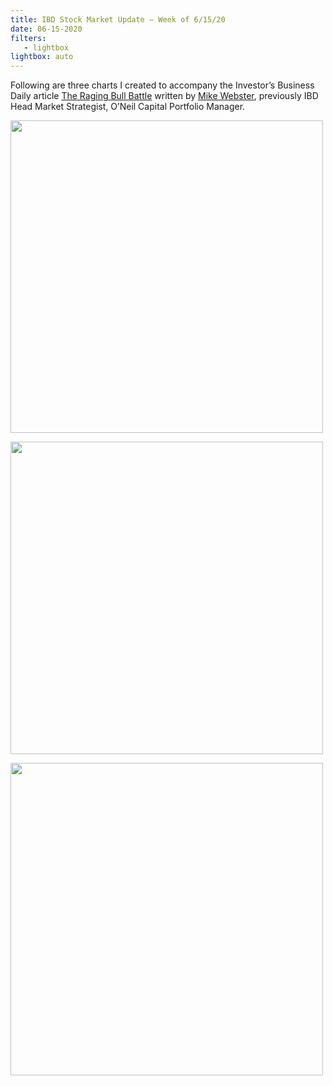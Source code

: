 ```yaml
---
title: IBD Stock Market Update – Week of 6/15/20
date: 06-15-2020
filters:
   - lightbox
lightbox: auto
---
```


Following are three charts I created to accompany the Investor's Business Daily article [The Raging Bull Battle](https://www.investors.com/market-trend/stock-market-update-the-raging-bulls-victory/) written by [Mike Webster](http://twitter.com/mwebster1971), previously IBD Head Market Strategist, O'Neil Capital Portfolio Manager.

![](chart1.png){height="500"}

![](chart2.png){height="500"}

![](chart3.png){height="500"}
